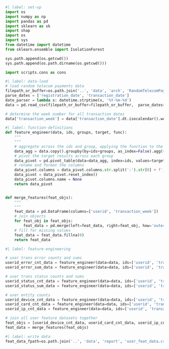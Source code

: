 ```python
#| label: set-up
import os
import numpy as np
import pandas as pd
import sklearn as sk
import shap
import os
import sys
from datetime import datetime
from sklearn.ensemble import IsolationForest

sys.path.append(os.getcwd())
sys.path.append(os.path.dirname(os.getcwd()))

import scripts.cons as cons
```

```python
#| label: data-load
# load random telecom payments data
filepath_or_buffer=os.path.join('..', 'data', 'arch', 'RandomTelecomPaymentsV1.1.csv')
parse_dates = ['registration_date', 'transaction_date']
date_parser = lambda x: datetime.strptime(x, '%Y-%m-%d')
data = pd.read_csv(filepath_or_buffer=filepath_or_buffer,  parse_dates=parse_dates)

# determine the week number for all transaction dates
data['transaction_week'] = data['transaction_date'].dt.isocalendar().week
```

```python
#| label: function-definitions
def feature_engineer(data, ids, groups, target, func):
    """
    """
    # aggregate across the ids and group, applying the function to the target
    data_agg = data.copy().groupby(by=ids+groups, as_index=False).agg({target:func})
    # pivot the target results across each group
    data_pivot = pd.pivot_table(data=data_agg, index=ids, values=target, columns=groups)
    # rename and format the columns
    data_pivot.columns = data_pivot.columns.str.split(':').str[0] + f'_{func}'
    data_pivot = data_pivot.reset_index()
    data_pivot.columns.name = None
    return data_pivot


def merge_features(feat_objs):
    """
    """
    feat_data = pd.DataFrame(columns=['userid', 'transaction_week'])
    # join objects
    for feat_obj in feat_objs:
        feat_data = pd.merge(left=feat_data, right=feat_obj, how='outer', on=['userid', 'transaction_week'])
    # fill for missing values
    feat_data = feat_data.fillna(0)
    return feat_data
```

```python
#| label: feature-engineering

# user trans error counts and sums
userid_error_cnt_data = feature_engineer(data=data, ids=['userid', 'transaction_week'], groups=['transaction_error_code'], target='transaction_amount', func='size')
userid_error_sum_data = feature_engineer(data=data, ids=['userid', 'transaction_week'], groups=['transaction_error_code'], target='transaction_amount', func='sum')

# user trans status counts and sums
userid_status_cnt_data = feature_engineer(data=data, ids=['userid', 'transaction_week'], groups=['transaction_status'], target='transaction_amount', func='size')
userid_status_sum_data = feature_engineer(data=data, ids=['userid', 'transaction_week'], groups=['transaction_status'], target='transaction_amount', func='sum')

# user entity counts
userid_device_cnt_data = feature_engineer(data=data, ids=['userid', 'transaction_week'], groups=[], target='device_hash', func='size')
userid_card_cnt_data = feature_engineer(data=data, ids=['userid', 'transaction_week'], groups=[], target='card_hash', func='size')
userid_ip_cnt_data = feature_engineer(data=data, ids=['userid', 'transaction_week'], groups=[], target='ip_hash', func='size')

# join all user feature datasets together
feat_objs = [userid_device_cnt_data, userid_card_cnt_data, userid_ip_cnt_data, userid_status_cnt_data, userid_status_sum_data, userid_error_cnt_data, userid_error_sum_data]
feat_data = merge_features(feat_objs)
```


```python
#| label: write data
feat_data_fpath=os.path.join('..', 'data', 'report', 'user_feat_data.csv')

```